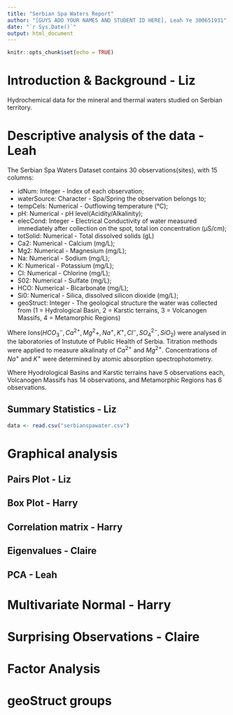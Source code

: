 ```yaml
---
title: "Serbian Spa Waters Report"
author: "[GUYS ADD YOUR NAMES AND STUDENT ID HERE], Leah Ye 300651931"
date: "`r Sys.Date()`"
output: html_document
---
```


```r
knitr::opts_chunk$set(echo = TRUE)
```


# **Introduction & Background** - Liz

Hydrochemical data for the mineral and thermal waters studied on Serbian territory.

# **Descriptive analysis of the data** - Leah

The Serbian Spa Waters Dataset contains 30 observations(sites), with 15 columns:  

* idNum: Integer - Index of each observation;  
* waterSource: Character - Spa/Spring the observation belongs to;     
* tempCels: Numerical - Outflowing temperature (°C);
* pH: Numerical - pH level(Acidity/Alkalinity);  
* elecCond: Integer - Electrical Conductivity of water measured immediately after collection on the spot, total ion concentration (μS/cm);   
* totSolid: Numerical - Total dissolved solids (gL)
* Ca2: Numerical -  Calcium (mg/L);  
* Mg2: Numerical - Magnesium (mg/L);    
* Na: Numerical - Sodium (mg/L);   
* K: Numerical - Potassium (mg/L);   
* Cl: Numerical - Chlorine (mg/L);  
* S02: Numerical - Sulfate (mg/L);   
* HCO: Numerical - Bicarbonate (mg/L);    
* Si0: Numerical - Silica, dissolved silicon dioxide (mg/L);    
* geoStruct: Integer - The geological structure the water was collected from (1 = Hydrological Basin, 2 = Karstic terrains, 3 = Volcanogen Massifs, 4 = Metamorphic Regions)

Where Ions$(HCO_3^−, Ca^{2+}, Mg^2+, Na^+, K^+, Cl^−, SO^{2−}_4, SiO_2)$ were analysed in the laboratories of Instutute of Public Health of Serbia. Titration methods were applied to measure alkalinaty of $Ca^{2+}$ and $Mg^{2+}$. Concentrations of $Na^+$ and $K^+$ were determined by atomic absorption spectrophotometry.  

Where Hyodrological Basins and Karstic terrains have 5 observations each, Volcanogen Massifs has 14 observations, and Metamorphic Regions has 6 observations. 

## **Summary Statistics** - Liz

```r
data <- read.csv("serbianspawater.csv")
```



# **Graphical analysis** 

## Pairs Plot - Liz

## Box Plot - Harry

## Correlation matrix - Harry

## Eigenvalues - Claire

## PCA - Leah

# Multivariate Normal - Harry

# Surprising Observations - Claire




# Factor Analysis

# geoStruct groups


